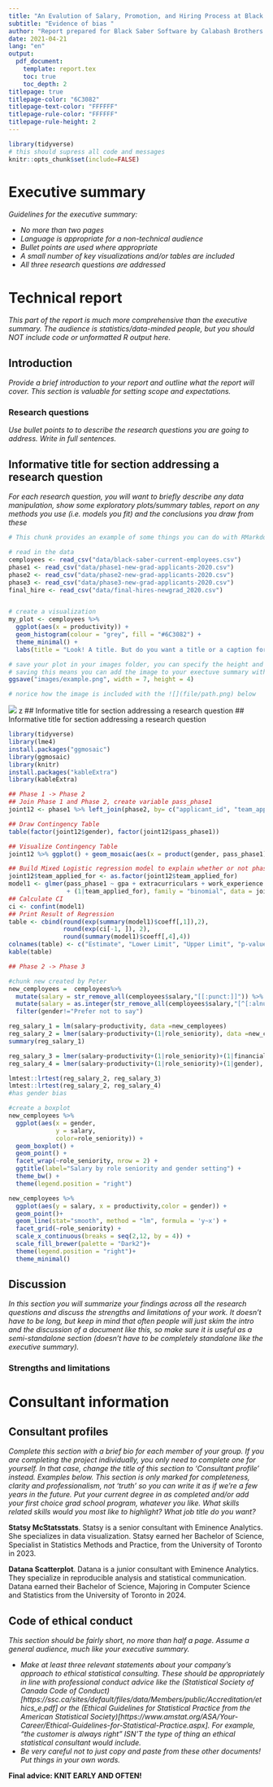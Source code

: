 ```yaml
---
title: "An Evalution of Salary, Promotion, and Hiring Process at Black Saber "
subtitle: "Evidence of bias "
author: "Report prepared for Black Saber Software by Calabash Brothers Solutions"
date: 2021-04-21
lang: "en"
output:
  pdf_document:
    template: report.tex
    toc: true
    toc_depth: 2
titlepage: true
titlepage-color: "6C3082"
titlepage-text-color: "FFFFFF"
titlepage-rule-color: "FFFFFF"
titlepage-rule-height: 2
---
```


```r
library(tidyverse)
# this should supress all code and messages
knitr::opts_chunk$set(include=FALSE)
```


\newpage
# Executive summary

_Guidelines for the executive summary:_

* _No more than two pages_
* _Language is appropriate for a non-technical audience_
* _Bullet points are used where appropriate_
*	_A small number of key visualizations and/or tables are included_
*	_All three research questions are addressed_


\newpage
# Technical report
_This part of the report is much more comprehensive than the executive summary. The audience is statistics/data-minded people, but you should NOT include code or unformatted R output here._


## Introduction

_Provide a brief introduction to your report and outline what the report will cover. This section is valuable for setting scope and expectations. _

### Research questions
_Use bullet points to to describe the research questions you are going to address. Write in full sentences._

## Informative title for section addressing a research question

_For each research question, you will want to briefly describe any data manipulation, show some exploratory plots/summary tables, report on any methods you use (i.e. models you fit) and the conclusions you draw from these_

```r
# This chunk provides an example of some things you can do with RMarkdown to make your report creation process easier

# read in the data
cemployees <- read_csv("data/black-saber-current-employees.csv")
phase1 <- read_csv("data/phase1-new-grad-applicants-2020.csv")
phase2 <- read_csv("data/phase2-new-grad-applicants-2020.csv")
phase3 <- read_csv("data/phase3-new-grad-applicants-2020.csv")
final_hire <- read_csv("data/final-hires-newgrad_2020.csv")


# create a visualization
my_plot <- cemployees %>% 
  ggplot(aes(x = productivity)) +
  geom_histogram(colour = "grey", fill = "#6C3082") +
  theme_minimal() +
  labs(title = "Look! A title. But do you want a title or a caption for your report?", x = "This is a changed x label")

# save your plot in your images folder, you can specify the height and width, too
# saving this means you can add the image to your exectuve summary without having to run or rerun the code, if you wish
ggsave("images/example.png", width = 7, height = 4)

# norice how the image is included with the ![](file/path.png) below
```

![](images/example.png)
z
## Informative title for section addressing a research question
## Informative title for section addressing a research question

```r
library(tidyverse)
library(lme4)
install.packages("ggmosaic")
library(ggmosaic)
library(knitr)
install.packages("kableExtra")
library(kableExtra)
```

```r
## Phase 1 -> Phase 2
## Join Phase 1 and Phase 2, create variable pass_phase1
joint12 <- phase1 %>% left_join(phase2, by= c("applicant_id", "team_applied_for", "cover_letter","cv", "gpa", "gender", "extracurriculars", "work_experience")) %>% mutate(pass_phase1 = ifelse(is.na(technical_skills), 0, 1))

## Draw Contingency Table
table(factor(joint12$gender), factor(joint12$pass_phase1))

## Visualize Contingency Table
joint12 %>% ggplot() + geom_mosaic(aes(x = product(gender, pass_phase1), fill = gender))

## Build Mixed Logistic regression model to explain whether or not phase 1 is passed
joint12$team_applied_for <- as.factor(joint12$team_applied_for)
model1 <- glmer(pass_phase1 ~ gpa + extracurriculars + work_experience + gender
                + (1|team_applied_for), family = "binomial", data = joint12)
## Calculate CI
ci <- confint(model1)
## Print Result of Regression
table <- cbind(round(exp(summary(model1)$coeff[,1]),2),
               round(exp(ci[-1, ]), 2),
               round(summary(model1)$coeff[,4],4))
colnames(table) <- c("Estimate", "Lower Limit", "Upper Limit", "p-value")
kable(table)
```
```r
## Phase 2 -> Phase 3

```


```r
#chunk new created by Peter
new_cemployees =  cemployees%>%
  mutate(salary = str_remove_all(cemployees$salary,"[[:punct:]]")) %>%
  mutate(salary = as.integer(str_remove_all(cemployees$salary,"[^[:alnum:]]")))%>%
  filter(gender!="Prefer not to say")

reg_salary_1 = lm(salary~productivity, data =new_cemployees)
reg_salary_2 = lmer(salary~productivity+(1|role_seniority), data =new_cemployees)
summary(reg_salary_1)

reg_salary_3 = lmer(salary~productivity+(1|role_seniority)+(1|financial_q), data =new_cemployees)
reg_salary_4 = lmer(salary~productivity+(1|role_seniority)+(1|gender), data =new_cemployees)

lmtest::lrtest(reg_salary_2, reg_salary_3)
lmtest::lrtest(reg_salary_2, reg_salary_4)
#has gender bias

#create a boxplot
new_cemployees %>%
  ggplot(aes(x = gender,
             y = salary,
             color=role_seniority)) +
  geom_boxplot() +
  geom_point() +
  facet_wrap(~role_seniority, nrow = 2) +
  ggtitle(label="Salary by role seniority and gender setting") +
  theme_bw() +
  theme(legend.position = "right")

new_cemployees %>% 
  ggplot(aes(y = salary, x = productivity,color = gender)) +
  geom_point()+
  geom_line(stat="smooth", method = "lm", formula = 'y~x') +
  facet_grid(~role_seniority) +
  scale_x_continuous(breaks = seq(2,12, by = 4)) +
  scale_fill_brewer(palette = "Dark2")+
  theme(legend.position = "right")+
  theme_minimal()
```
## Discussion

_In this section you will summarize your findings across all the research questions and discuss the strengths and limitations of your work. It doesn't have to be long, but keep in mind that often people will just skim the intro and the discussion of a document like this, so make sure it is useful as a semi-standalone section (doesn't have to be completely standalone like the executive summary)._

### Strengths and limitations

\newpage
# Consultant information
## Consultant profiles

*Complete this section with a brief bio for each member of your group. If you are completing the project individually, you only need to complete one for yourself. In that case, change the title of this section to 'Consultant profile' instead. Examples below. This section is only marked for completeness, clarity and professionalism, not 'truth' so you can write it as if we're a few years in the future. Put your current degree in as completed and/or add your first choice grad school program, whatever you like. What skills related skills would you most like to highlight? What job title do you want?*

**Statsy McStatsstats**. Statsy is a senior consultant with Eminence Analytics. She specializes in data visualization. Statsy earned her Bachelor of Science, Specialist in Statistics Methods and Practice, from the University of Toronto in 2023.

**Datana Scatterplot**. Datana is a junior consultant with Eminence Analytics. They specialize in reproducible analysis and statistical communication. Datana earned their Bachelor of Science, Majoring in Computer Science and Statistics from the University of Toronto in 2024.

## Code of ethical conduct

_This section should be fairly short, no more than half a page. Assume a general audience, much like your executive summary._

* _Make at least three relevant statements about your company’s approach to ethical statistical consulting. These should be appropriately in line with professional conduct advice like the (Statistical Society of Canada Code of Conduct)[https://ssc.ca/sites/default/files/data/Members/public/Accreditation/ethics_e.pdf] or the (Ethical Guidelines for Statistical Practice from the American Statistical Society)[https://www.amstat.org/ASA/Your-Career/Ethical-Guidelines-for-Statistical-Practice.aspx]. For example, "the customer is always right" ISN’T the type of thing an ethical statistical consultant would include._
*	_Be very careful not to just copy and paste from these other documents! Put things in your own words._


__Final advice: KNIT EARLY AND OFTEN!__